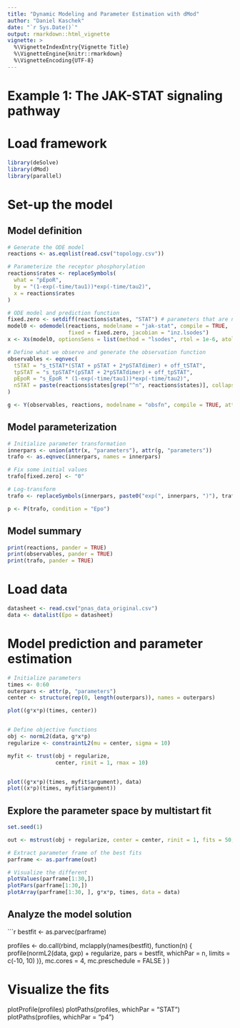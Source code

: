 ```yaml
---
title: "Dynamic Modeling and Parameter Estimation with dMod"
author: "Daniel Kaschek"
date: "`r Sys.Date()`"
output: rmarkdown::html_vignette
vignette: >
  %\VignetteIndexEntry{Vignette Title}
  %\VignetteEngine{knitr::rmarkdown}
  %\VignetteEncoding{UTF-8}
---
```


# Example 1: The JAK-STAT signaling pathway

# Load framework

```r
library(deSolve)
library(dMod)
library(parallel)
```

# Set-up the model

## Model definition

```r

# Generate the ODE model
reactions <- as.eqnlist(read.csv("topology.csv"))

# Parameterize the receptor phosphorylation
reactions$rates <- replaceSymbols(
  what = "pEpoR", 
  by = "(1-exp(-time/tau1))*exp(-time/tau2)",
  x = reactions$rates
)

# ODE model and prediction function
fixed.zero <- setdiff(reactions$states, "STAT") # parameters that are not estimated
model0 <- odemodel(reactions, modelname = "jak-stat", compile = TRUE, 
                   fixed = fixed.zero, jacobian = "inz.lsodes")
x <- Xs(model0, optionsSens = list(method = "lsodes", rtol = 1e-6, atol = 1e-6))

# Define what we observe and generate the observation function
observables <- eqnvec(
  tSTAT = "s_tSTAT*(STAT + pSTAT + 2*pSTATdimer) + off_tSTAT",
  tpSTAT = "s_tpSTAT*(pSTAT + 2*pSTATdimer) + off_tpSTAT",
  pEpoR = "s_EpoR * (1-exp(-time/tau1))*exp(-time/tau2)",
  nSTAT = paste(reactions$states[grep("^n", reactions$states)], collapse = "+")
)

g <- Y(observables, reactions, modelname = "obsfn", compile = TRUE, attach.input = FALSE)

```


## Model parameterization

```r

# Initialize parameter transformation
innerpars <- union(attr(x, "parameters"), attr(g, "parameters"))
trafo <- as.eqnvec(innerpars, names = innerpars)

# Fix some initial values
trafo[fixed.zero] <- "0"

# Log-transform
trafo <- replaceSymbols(innerpars, paste0("exp(", innerpars, ")"), trafo)

p <- P(trafo, condition = "Epo")

```

## Model summary

```r

print(reactions, pander = TRUE)
print(observables, pander = TRUE)
print(trafo, pander = TRUE)

```


# Load data

```r

datasheet <- read.csv("pnas_data_original.csv")
data <- datalist(Epo = datasheet)

```


# Model prediction and parameter estimation



```r

# Initialize parameters
times <- 0:60
outerpars <- attr(p, "parameters")
center <- structure(rep(0, length(outerpars)), names = outerpars)

plot((g*x*p)(times, center))


# Define objective functions
obj <- normL2(data, g*x*p)
regularize <- constraintL2(mu = center, sigma = 10)

myfit <- trust(obj + regularize,
               center, rinit = 1, rmax = 10)


plot((g*x*p)(times, myfit$argument), data)
plot((x*p)(times, myfit$argument))

```

## Explore the parameter space by multistart fit

```r

set.seed(1)

out <- mstrust(obj + regularize, center = center, rinit = 1, fits = 50, cores = 4, sd = 3)

# Extract parameter frame of the best fits
parframe <- as.parframe(out)

# Visualize the different
plotValues(parframe[1:30,])
plotPars(parframe[1:30,])
plotArray(parframe[1:30, ], g*x*p, times, data = data)

```


## Analyze the model solution

```r

bestfit <- as.parvec(parframe)

profiles <- do.call(rbind, 
  mclapply(names(bestfit), function(n) {
    profile(normL2(data, g*x*p) + regularize,
            pars = bestfit,
            whichPar = n,
            limits = c(-10, 10)
    )},
    mc.cores = 4,
    mc.preschedule = FALSE
  )
)

# Visualize the fits
plotProfile(profiles)
plotPaths(profiles, whichPar = "STAT")
plotPaths(profiles, whichPar = "p4")

